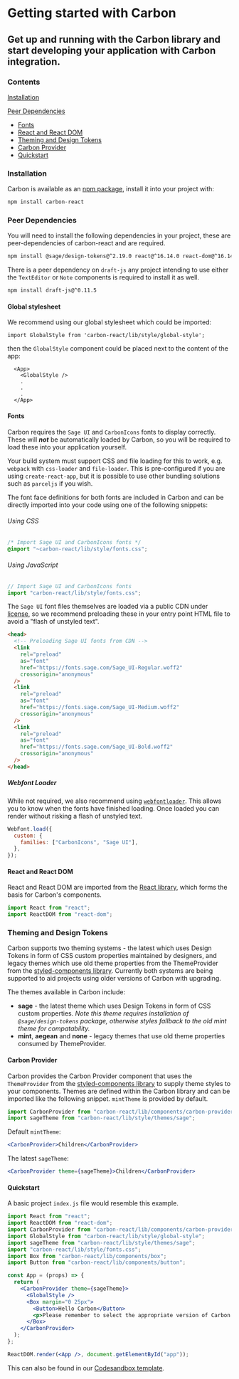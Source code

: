 
<Meta title="Documentation/Getting Started" />

# Getting started with Carbon

## Get up and running with the Carbon library and start developing your application with Carbon integration.

### Contents

[Installation](#installation)

[Peer Dependencies](#peer-dependencies)

- [Fonts](#fonts)
- [React and React DOM](#react-and-react-dom)
- [Theming and Design Tokens](#theming-and-design-tokens)
- [Carbon Provider](#carbon-provider)
- [Quickstart](#quickstart)

### Installation

Carbon is available as an [npm package](https://www.npmjs.com/package/carbon-react), install it into your project with:

```js
npm install carbon-react
```

### Peer Dependencies

You will need to install the following dependencies in your project, these are peer-dependencies of carbon-react and are required.

```sh
npm install @sage/design-tokens@^2.19.0 react@^16.14.0 react-dom@^16.14.0 styled-components@^4.4.1
```

There is a peer dependency on `draft-js` any project intending to use either the `TextEditor` or `Note` components is required to install it as well.

```sh
npm install draft-js@^0.11.5
```

#### Global stylesheet

We recommend using our global stylesheet which could be imported:

```
import GlobalStyle from 'carbon-react/lib/style/global-style';
```

then the `GlobalStyle` component could be placed next to the content of the app:

```
  <App>
    <GlobalStyle />
    .
    .
    .
  </App>
```

#### Fonts

Carbon requires the `Sage UI` and `CarbonIcons` fonts to display correctly. These will **_not_** be automatically loaded by Carbon, so you will be required to load these into your application yourself.

Your build system must support CSS and file loading for this to work, e.g. `webpack` with `css-loader` and `file-loader`. This is pre-configured if you are using `create-react-app`, but it is possible to use other bundling solutions such as `parceljs` if you wish.

The font face definitions for both fonts are included in Carbon and can be directly imported into your code using one of the following snippets:

###### Using CSS

```css
/* Import Sage UI and CarbonIcons fonts */
@import "~carbon-react/lib/style/fonts.css";
```

###### Using JavaScript

```js
// Import Sage UI and CarbonIcons fonts
import "carbon-react/lib/style/fonts.css";
```

The `Sage UI` font files themselves are loaded via a public CDN under [license](https://github.com/Sage/design-tokens/blob/master/license), so we recommend preloading these in your entry point HTML file to avoid a "flash of unstyled text".

```html
<head>
  <!-- Preloading Sage UI fonts from CDN -->
  <link
    rel="preload"
    as="font"
    href="https://fonts.sage.com/Sage_UI-Regular.woff2"
    crossorigin="anonymous"
  />
  <link
    rel="preload"
    as="font"
    href="https://fonts.sage.com/Sage_UI-Medium.woff2"
    crossorigin="anonymous"
  />
  <link
    rel="preload"
    as="font"
    href="https://fonts.sage.com/Sage_UI-Bold.woff2"
    crossorigin="anonymous"
  />
</head>
```

##### Webfont Loader

While not required, we also recommend using [`webfontloader`](https://github.com/typekit/webfontloader#custom). This allows you to know when the fonts have finished loading. Once loaded you can render without risking a flash of unstyled text.

```js
WebFont.load({
  custom: {
    families: ["CarbonIcons", "Sage UI"],
  },
});
```

#### React and React DOM

React and React DOM are imported from the [React library](https://reactjs.org/), which forms the basis for Carbon's components.

```js
import React from "react";
import ReactDOM from "react-dom";
```

### Theming and Design Tokens

Carbon supports two theming systems - the latest which uses Design Tokens in form of CSS custom properties maintained by designers, and legacy themes which use old theme properties from the ThemeProvider from the [styled-components library](https://styled-components.com/docs/advanced#theming). Currently both systems are being supported to aid projects using older versions of Carbon with upgrading.

The themes available in Carbon include:

- **sage** - the latest theme which uses Design Tokens in form of CSS custom properties. _Note this theme requires installation of `@sage/design-tokens` package, otherwise styles fallback to the old mint theme for compatability._
- **mint**, **aegean** and **none** - legacy themes that use old theme properties consumed by ThemeProvider.

#### Carbon Provider

Carbon provides the <LinkTo kind="Carbon Provider" story="default">Carbon Provider</LinkTo> component that uses the `ThemeProvider` from the [styled-components library](https://styled-components.com/docs/advanced#theming) to supply theme styles to your components. Themes are defined within the Carbon library and can be imported like the following snippet. `mintTheme` is provided by default.

```js
import CarbonProvider from "carbon-react/lib/components/carbon-provider";
import sageTheme from "carbon-react/lib/style/themes/sage";
```

Default `mintTheme`:

```jsx
<CarbonProvider>Children</CarbonProvider>
```

The latest `sageTheme`:

```jsx
<CarbonProvider theme={sageTheme}>Children</CarbonProvider>
```

#### Quickstart

A basic project `index.js` file would resemble this example.

```jsx
import React from "react";
import ReactDOM from "react-dom";
import CarbonProvider from "carbon-react/lib/components/carbon-provider";
import GlobalStyle from "carbon-react/lib/style/global-style";
import sageTheme from "carbon-react/lib/style/themes/sage";
import "carbon-react/lib/style/fonts.css";
import Box from "carbon-react/lib/components/box";
import Button from "carbon-react/lib/components/button";

const App = (props) => {
  return (
    <CarbonProvider theme={sageTheme}>
      <GlobalStyle />
      <Box margin="0 25px">
        <Button>Hello Carbon</Button>
        <p>Please remember to select the appropriate version of Carbon.</p>
      </Box>
    </CarbonProvider>
  );
};

ReactDOM.render(<App />, document.getElementById("app"));
```

This can also be found in our [Codesandbox template](https://codesandbox.io/s/carbon-quickstart-j5pb2).
